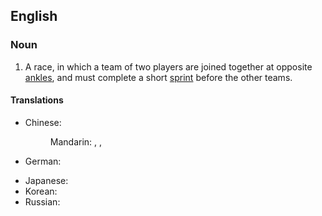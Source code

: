 ==English==
{{wikipedia}}

===Noun===
{{en-noun|head=[[three]]-[[legged]] [[race]]}}

# {{lb|en|games|racing}} A race, in which a team of two players are joined together at opposite [[ankle]]s, and must complete a short [[sprint]] before the other teams.

====Translations====
{{trans-top|a type of race, game}}
* Chinese:
*: Mandarin: {{t|cmn|二人三足|tr=èrrénsānzú|sc=Hani}}, {{t|cmn|兩人三腳|sc=Hani}}, {{t|cmn|两人三脚|tr=liǎngrénsānjiǎo|sc=Hani}}
* German: {{t|de|Dreibeinlauf|m}}
{{trans-mid}}
* Japanese: {{t+|ja|二人三脚|tr=ににんさんきゃく, nininsankyaku}}
* Korean: {{t|ko|이인삼각}}
* Russian: {{t|ru|бег па́рами|m}}
{{trans-bottom}}